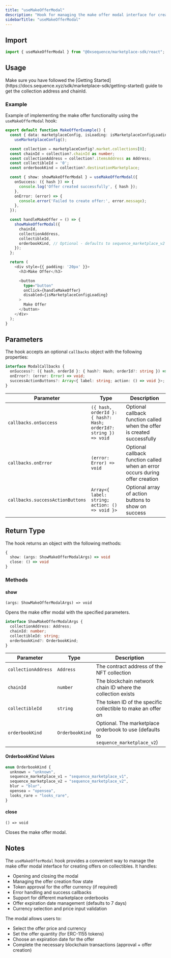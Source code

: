 ```yaml
---
title: "useMakeOfferModal"
description: "Hook for managing the make offer modal interface for creating offers on collectibles"
sidebarTitle: "useMakeOfferModal"
---
```


## Import

```typescript
import { useMakeOfferModal } from "@0xsequence/marketplace-sdk/react";
```

## Usage

<Note>
  Make sure you have followed the [Getting
  Started](https://docs.sequence.xyz/sdk/marketplace-sdk/getting-started) guide
  to get the collection address and chainId.
</Note>

### Example

Example of implementing the make offer functionality using the `useMakeOfferModal` hook:

```typescript
export default function MakeOfferExample() {
  const { data: marketplaceConfig, isLoading: isMarketplaceConfigLoading } =
    useMarketplaceConfig();

  const collection = marketplaceConfig?.market.collections[0];
  const chainId = collection?.chainId as number;
  const collectionAddress = collection?.itemsAddress as Address;
  const collectibleId = '0';
  const orderbookKind = collection?.destinationMarketplace;

  const { show: showMakeOfferModal } = useMakeOfferModal({
    onSuccess: ({ hash }) => {
      console.log('Offer created successfully', { hash });
    },
    onError: (error) => {
      console.error('Failed to create offer:', error.message);
    },
  });

  const handleMakeOffer = () => {
    showMakeOfferModal({
      chainId,
      collectionAddress,
      collectibleId,
      orderbookKind, // Optional - defaults to sequence_marketplace_v2
    });
  };

  return (
    <div style={{ padding: '20px' }}>
      <h3>Make Offer</h3>

      <button
        type="button"
        onClick={handleMakeOffer}
        disabled={isMarketplaceConfigLoading}
      >
        Make Offer
      </button>
    </div>
  );
}
```

## Parameters

The hook accepts an optional `callbacks` object with the following properties:

```typescript
interface ModalCallbacks {
  onSuccess?: ({ hash, orderId }: { hash?: Hash; orderId?: string }) => void;
  onError?: (error: Error) => void;
  successActionButtons?: Array<{ label: string; action: () => void }>;
}
```

| Parameter                        | Type                                                             | Description                                                                |
| -------------------------------- | ---------------------------------------------------------------- | -------------------------------------------------------------------------- |
| `callbacks.onSuccess`            | `({ hash, orderId }: { hash?: Hash; orderId?: string }) => void` | Optional callback function called when the offer is created successfully   |
| `callbacks.onError`              | `(error: Error) => void`                                         | Optional callback function called when an error occurs during offer creation |
| `callbacks.successActionButtons` | `Array<{ label: string; action: () => void }>`                   | Optional array of action buttons to show on success                        |

## Return Type

The hook returns an object with the following methods:

```typescript
{
  show: (args: ShowMakeOfferModalArgs) => void
  close: () => void
}
```

### Methods

#### show

`(args: ShowMakeOfferModalArgs) => void`

Opens the make offer modal with the specified parameters.

```typescript
interface ShowMakeOfferModalArgs {
  collectionAddress: Address;
  chainId: number;
  collectibleId: string;
  orderbookKind?: OrderbookKind;
}
```

| Parameter           | Type            | Description                                                                                        |
| ------------------- | --------------- | -------------------------------------------------------------------------------------------------- |
| `collectionAddress` | `Address`       | The contract address of the NFT collection                                                        |
| `chainId`           | `number`        | The blockchain network chain ID where the collection exists                                       |
| `collectibleId`     | `string`        | The token ID of the specific collectible to make an offer on                                      |
| `orderbookKind`     | `OrderbookKind` | Optional. The marketplace orderbook to use (defaults to `sequence_marketplace_v2`)               |

#### OrderbookKind Values

```typescript
enum OrderbookKind {
  unknown = "unknown",
  sequence_marketplace_v1 = "sequence_marketplace_v1",
  sequence_marketplace_v2 = "sequence_marketplace_v2",
  blur = "blur",
  opensea = "opensea",
  looks_rare = "looks_rare",
}
```

#### close

`() => void`

Closes the make offer modal.

## Notes

The `useMakeOfferModal` hook provides a convenient way to manage the make offer modal interface for creating offers on collectibles. It handles:

- Opening and closing the modal
- Managing the offer creation flow state
- Token approval for the offer currency (if required)
- Error handling and success callbacks
- Support for different marketplace orderbooks
- Offer expiration date management (defaults to 7 days)
- Currency selection and price input validation

The modal allows users to:
- Select the offer price and currency
- Set the offer quantity (for ERC-1155 tokens)
- Choose an expiration date for the offer
- Complete the necessary blockchain transactions (approval + offer creation)
